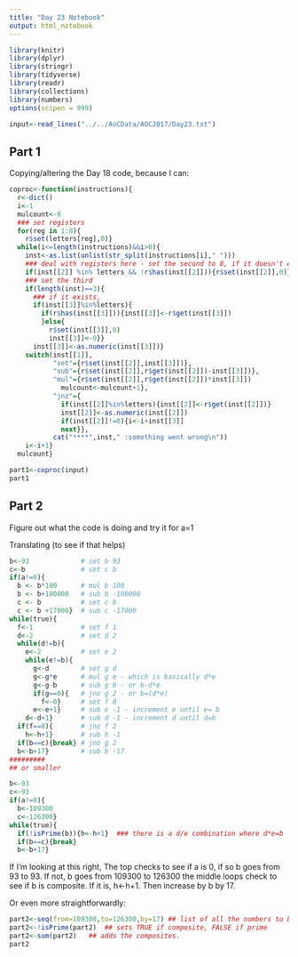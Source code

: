 ```yaml
---
title: "Day 23 Notebook"
output: html_notebook
---
```


```r
library(knitr)
library(dplyr)
library(stringr)
library(tidyverse)
library(readr)
library(collections)
library(numbers)
options(scipen = 999)
```

```r
input<-read_lines("../../AoCData/AOC2017/Day23.txt")

```

## Part 1
Copying/altering the Day 18 code, because I can:


```r
coproc<-function(instructions){
  r<-dict()
  i<-1
  mulcount<-0
  ### set registers
  for(reg in 1:8){
    r$set(letters[reg],0)}
  while(i<=length(instructions)&&i>0){
    inst<-as.list(unlist(str_split(instructions[i]," ")))
    ### deal with registers here - set the second to 0, if it doesn't exist yet
    if(inst[[2]] %in% letters && !r$has(inst[[2]])){r$set(inst[[2]],0)}
    ### set the third
    if(length(inst)==3){
      ### if it exists,
      if(inst[[3]]%in%letters){
        if(r$has(inst[[3]])){inst[[3]]<-r$get(inst[[3]])
        }else{
          r$set(inst[[3]],0)
          inst[[3]]<-0}}
      inst[[3]]<-as.numeric(inst[[3]])}
    switch(inst[[1]],
           "set"={r$set(inst[[2]],inst[[3]])},
           "sub"={r$set(inst[[2]],r$get(inst[[2]])-inst[[3]])},
           "mul"={r$set(inst[[2]],r$get(inst[[2]])*inst[[3]])
             mulcount<-mulcount+1},
           "jnz"={
             if(inst[[2]]%in%letters){inst[[2]]<-r$get(inst[[2]])}
             inst[[2]]<-as.numeric(inst[[2]])
             if(inst[[2]]!=0){i<-i+inst[[3]]
             next}},
           cat("****",inst," :something went wrong\n"))
    i<-i+1}
  mulcount}
```

```r
part1<-coproc(input)
part1
```
## Part 2
Figure out what the code is doing and try it for a=1

Translating (to see if that helps)
```r
b<-93             # set b 93
c<-b              # set c b
if(a!=0){
  b <- b*100      # mul b 100
  b <- b+100000   # sub b -100000
  c <- b          # set c b
  c <- b +17000}  # sub c -17000
while(true){
  f<-1            # set f 1
  d<-2            # set d 2
  while(d!=b){    
    e<-2          # set e 2
    while(e!=b){  
      g<-d        # set g d
      g<-g*e      # mul g e - which is basically d*e
      g<-g-b      # sub g b - or b-d*e
      if(g==0){   # jnz g 2 - or b=(d*e)
        f<-0}     # set f 0
      e<-e+1}     # sub e -1 - increment e until e= b
    d<-d+1}       # sub d -1 - increment d until d=b
  if(f==0){       # jnz f 2
    h<-h+1}       # sub h -1
  if(b==c){break} # jnz g 2
  b<-b+17}        # sub b -17
#########
## or smaller

b<-93
c<-93
if(a!=0){
  b<-109300
  c<-126300}
while(true){
  if(!isPrime(b)){h<-h+1}  ### there is a d/e combination where d*e=b
  if(b==c){break}
  b<-b+17}


```

If I'm looking at this right,
The top checks to see if a is 0, if so b goes from 93 to 93.  If not, b goes from 109300 to 126300
the middle loops check to see if b is composite.  If it is, h<-h+1.  Then increase by b by 17.

Or even more straightforwardly:

```r
part2<-seq(from=109300,to=126300,by=17) ## list of all the numbers to be checked
part2<-!isPrime(part2)  ## sets TRUE if composite, FALSE if prime
part2<-sum(part2)   ## adds the composites.
part2
```

